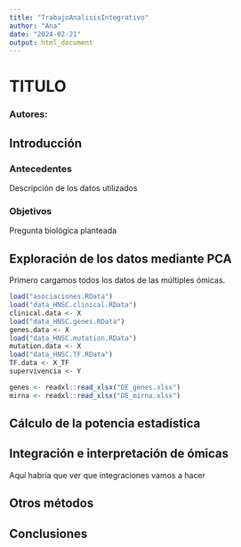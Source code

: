 ```yaml
---
title: "TrabajoAnalisisIntegrativo"
author: "Ana"
date: "2024-02-21"
output: html_document
---
```


# TITULO

### Autores:

## Introducción

### Antecedentes

Descripción de los datos utilizados 

### Objetivos

Pregunta biológica planteada

## Exploración de los datos mediante PCA

Primero cargamos todos los datos de las múltiples ómicas.

```r
load("asociaciones.RData")
load("data_HNSC.clinical.RData")
clinical.data <- X
load("data_HNSC.genes.RData")
genes.data <- X
load("data_HNSC.mutation.RData")
mutation.data <- X
load("data_HNSC.TF.RData")
TF.data <- X_TF
supervivencia <- Y

genes <- readxl::read_xlsx("DE_genes.xlsx")
mirna <- readxl::read_xlsx("DE_mirna.xlsx")
```

## Cálculo de la potencia estadística

## Integración e interpretación de ómicas

Aquí habria que ver que integraciones vamos a hacer

## Otros métodos

## Conclusiones